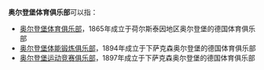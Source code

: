 '''奥尔登堡体育俱乐部'''可以指：

*[[奥尔登堡体育俱乐部|奥尔登堡体育俱乐部]]，1865年成立于荷尔斯泰因地区奥尔登堡的德国体育俱乐部
*[[奥尔登堡体能锻炼俱乐部|奥尔登堡体能锻炼俱乐部]]，1894年成立于下萨克森奥尔登堡的德国体育俱乐部
*[[奥尔登堡运动竞赛俱乐部|奥尔登堡运动竞赛俱乐部]]，1897年成立于下萨克森奥尔登堡的德国体育俱乐部

{{disambig|cat=组织机构消歧义}}